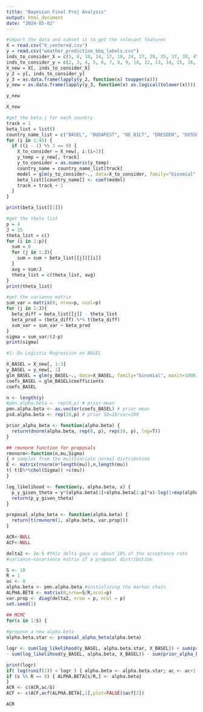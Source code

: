 ```yaml
---
title: "Bayesian Final Proj Analysis"
output: html_document
date: "2024-05-02"
---
```

```r

#import the data and subset it to get the relevant features
X = read.csv("X_centered.csv")
y = read.csv("weather_prediction_bbq_labels.csv")
inds_to_consider_X = c(5, 8, 10, 14, 17, 19, 24, 27, 29, 35, 37, 39, 45, 48, 50, 54, 57, 59, 64, 67, 69, 74, 77, 79, 85, 88, 90, 99, 102, 103, 109, 112, 114, 120, 123, 125, 129, 132, 133, 145, 147, 149, 160, 163, 164)
inds_to_consider_y = c(2, 3, 4, 5, 6, 7, 8, 9, 10, 12, 13, 14, 15, 16, 18)
X_new = X[, inds_to_consider_X]
y_2 = y[, inds_to_consider_y]
y_3 = as.data.frame(lapply(y_2, function(x) toupper(x)))
y_new = as.data.frame(lapply(y_3, function(x) as.logical(tolower(x))))
```


```r
y_new
```



```r
X_new
```

```r
#get the beta.j for each country
track = 1
beta_list = list()
country_name_list = c("BASEL", "BUDAPEST", "DE_BILT", "DRESDEN", "DUSSELDORF", "HEATHROW", "KASSEL", "LJUBLJANA", "MAASTRICHT", "MONTELIMAR", "MUENCHEN", "OSLO", "PERPIGNAN", "SONNBLICK", "TOURS")
for (i in 1:45) {
  if ((i - 1) %% 3 == 0) {
    X_to_consider = X_new[, i:(i+2)]
    y_temp = y_new[, track]
    y_to_consider = as.numeric(y_temp)
    country_name = country_name_list[track]
    model = glm(y_to_consider~., data=X_to_consider, family="binomial", maxit=1000)
    beta_list[[country_name]] <- coef(model)
    track = track + 1
  }
}

```
```r
print(beta_list[[1]])
```


```r
#get the theta list
p = 4
J = 15
theta_list = c()
for (i in 1:p){
  sum = 0
  for (j in 1:J){
    sum = sum + beta_list[[j]][[i]]
  }
  avg = sum/J
  theta_list = c(theta_list, avg)
}
print(theta_list)
```

```r
#get the variance matrix
sum_var = matrix(0, nrow=p, ncol=p)
for (j in 1:J){
  beta_diff = beta_list[[j]] - theta_list
  beta_prod = (beta_diff) %*% t(beta_diff)
  sum_var = sum_var + beta_prod
}
sigma = sum_var/(J-p)
print(sigma)
```

```r
#1: Do Logistic Regression on BASEL

X_BASEL = X_new[, 1:3]
y_BASEL = y_new[, 1]
glm_BASEL = glm(y_BASEL~., data=X_BASEL, family="binomial", maxit=1000)
coefs_BASEL = glm_BASEL$coefficients
coefs_BASEL
```

```r
n <- length(y)
#pmn.alpha.beta <- rep(0,p) # prior mean
pmn.alpha.beta <- as.vector(coefs_BASEL) # prior mean
psd.alpha.beta <- rep(10,p) # prior SD=10/var=100
```

```r
prior_alpha_beta <- function(alpha.beta) {
  return(dnorm(alpha.beta, rep(0, p), rep(10, p), log=T))  
}

## rmvnorm function for proposals
rmvnorm<-function(n,mu,Sigma)
{ # samples from the multivariate normal distribution
E <- matrix(rnorm(n*length(mu)),n,length(mu))
t( t(E%*%chol(Sigma)) +c(mu))
}

log_likelihood <- function(y, alpha.beta, x) {
  p_y_given_theta = y*(alpha.beta[1]+alpha.beta[2:p]*x)-log(1+exp(alpha.beta[1]+alpha.beta[2:p]*x))
  return(p_y_given_theta)
}

proposal_alpha_beta <- function(alpha.beta) {
  return(t(rmvnorm(1, alpha.beta, var.prop))) 
}
```


```r
ACR<-NULL
ACF<-NULL

delta2 <- 2e-5 #this delta gave us about 18% of the acceptance rate
#variance-covariance matrix of a proposal distribution

S <- 10
R = 1
ac <- 0
alpha.beta <- pmn.alpha.beta #initializing the markov chain
ALPHA.BETA <- matrix(0,nrow=S/R,ncol=p)
var.prop <- diag(delta2, nrow = p, ncol = p)
set.seed(1)

## MCMC
for(s in 1:S) {
  
#propose a new alpha.beta
alpha.beta.star <- proposal_alpha_beta(alpha.beta)

logr <- sum(log_likelihood(y_BASEL, alpha.beta.star, X_BASEL)) + sum(prior_alpha_beta(alpha.beta.star)) 
- sum(log_likelihood(y_BASEL, alpha.beta, X_BASEL)) - sum(prior_alpha_beta(alpha.beta)) 

print(logr)
if( log(runif(1)) < logr ) { alpha.beta <- alpha.beta.star; ac <- ac+1 }
if (s %% R == 0) { ALPHA.BETA[s/R,] <- alpha.beta}
}
ACR <- c(ACR,ac/S)
ACF <- c(ACF,acf(ALPHA.BETA[,1],plot=FALSE)$acf[2])
```

```r
ACR
```

